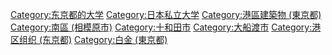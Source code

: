 [[Category:东京都的大学|Category:东京都的大学]]
[[Category:日本私立大学|Category:日本私立大学]]
[[Category:港區建築物_(東京都)|Category:港區建築物 (東京都)]]
[[Category:南區_(相模原市)|Category:南區 (相模原市)]]
[[Category:十和田市|Category:十和田市]]
[[Category:大船渡市|Category:大船渡市]]
[[Category:港区组织_(东京都)|Category:港区组织 (东京都)]]
[[Category:白金_(東京都)|Category:白金 (東京都)]]